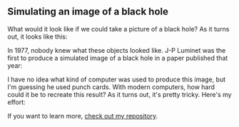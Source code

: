 

## Simulating an image of a black hole

What would it look like if we could take a picture of a black hole? As it turns out, it looks like
this:

<CenteredImage
    src="https://upload.wikimedia.org/wikipedia/commons/thumb/4/4f/Black_hole_-_Messier_87_crop_max_res.jpg/1920px-Black_hole_-_Messier_87_crop_max_res.jpg"
    alt="Direct image of the black hole at the core of Messier 87."
    width="30%"
/>

In 1977, nobody knew what these objects looked like. J-P Luminet was the first to produce a
simulated image of a black hole in a paper published that year:

<CenteredImage
    src={Luminet}
    alt="J-P Luminet's famous simulated image of a black hole from his 1977 paper."
    width="50%"
/>

I have no idea what kind of computer was used to produce this image, but I'm guessing he used punch
cards. With modern computers, how hard could it be to recreate this result? As it turns out, it's
pretty tricky. Here's my effort:

<CenteredImage
    src="https://github.com/peytondmurray/bhsim/raw/main/blackhole.png"
    alt="My simulated image of a black hole."
/>

If you want to learn more, [check out my repository](https://github.com/peytondmurray/bhsim).
